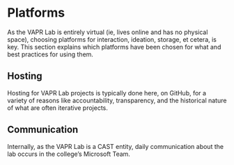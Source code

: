 # Platforms {#platforms}

As the VAPR Lab is entirely virtual (ie, lives online and has no physical space), choosing platforms for interaction, ideation, storage, et cetera, is key. This section explains which platforms have been chosen for what and best practices for using them.

## Hosting

Hosting for VAPR Lab projects is typically done here, on GitHub, for a variety of reasons like accountability, transparency, and the historical nature of what are often iterative projects.


## Communication

Internally, as the VAPR Lab is a CAST entity, daily communication about the lab occurs in the college's Microsoft Team. 
